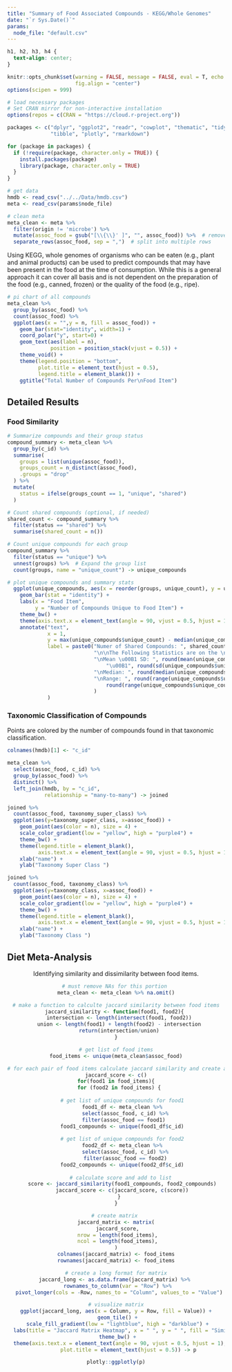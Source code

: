 ```yaml
---
title: "Summary of Food Associated Compounds - KEGG/Whole Genomes"
date: "`r Sys.Date()`"
params:
  node_file: "default.csv"
---
```


```css
h1, h2, h3, h4 {
  text-align: center;
}
```

```r
knitr::opts_chunk$set(warning = FALSE, message = FALSE, eval = T, echo = F, 
                      fig.align = "center")
options(scipen = 999)
```

```r
# load necessary packages 
# Set CRAN mirror for non-interactive installation
options(repos = c(CRAN = "https://cloud.r-project.org"))

packages <- c("dplyr", "ggplot2", "readr", "cowplot", "thematic", "tidyr",
              "tibble", "plotly", "rmarkdown")

for (package in packages) {
  if (!require(package, character.only = TRUE)) {
    install.packages(package)
    library(package, character.only = TRUE)
  }
}
```

```r
# get data 
hmdb <- read_csv("../../Data/hmdb.csv")
meta <- read_csv(params$node_file)

# clean meta 
meta_clean <- meta %>% 
  filter(origin != 'microbe') %>% 
  mutate(assoc_food = gsub("[\\{\\}' ]", "", assoc_food)) %>%  # remove {, }, ', and spaces
  separate_rows(assoc_food, sep = ",")  # split into multiple rows
```

Using KEGG, whole genomes of organisms who can be eaten (e.g., plant and animal products) can be used to predict compounds that may have been present in the food at the time of consumption. While this is a general approach it can cover all basis and is not dependent on the preparation of the food (e.g., canned, frozen) or the quality of the food (e.g., ripe).

```r
# pi chart of all compounds 
meta_clean %>% 
  group_by(assoc_food) %>% 
  count(assoc_food) %>% 
  ggplot(aes(x = "",y = n, fill = assoc_food)) + 
    geom_bar(stat="identity", width=1) +
    coord_polar("y", start=0) +
    geom_text(aes(label = n),
              position = position_stack(vjust = 0.5)) +
    theme_void() +
    theme(legend.position = "bottom", 
          plot.title = element_text(hjust = 0.5), 
          legend.title = element_blank()) +
    ggtitle("Total Number of Compounds Per\nFood Item")
```

## Detailed Results {.tabset}

### Food Similarity

```r
# Summarize compounds and their group status
compound_summary <- meta_clean %>%
  group_by(c_id) %>%
  summarise(
    groups = list(unique(assoc_food)),
    groups_count = n_distinct(assoc_food),
    .groups = "drop"
  ) %>%
  mutate(
    status = ifelse(groups_count == 1, "unique", "shared")
  )

# Count shared compounds (optional, if needed)
shared_count <- compound_summary %>%
  filter(status == "shared") %>%
  summarise(shared_count = n())

# Count unique compounds for each group
compound_summary %>%
  filter(status == "unique") %>%
  unnest(groups) %>%  # Expand the group list
  count(groups, name = "unique_count") -> unique_compounds 

# plot unique compounds and summary stats 
  ggplot(unique_compounds, aes(x = reorder(groups, unique_count), y = unique_count)) + 
    geom_bar(stat = "identity") + 
    labs(x = "Food Item", 
         y = "Number of Compounds Unique to Food Item") + 
    theme_bw() + 
    theme(axis.text.x = element_text(angle = 90, vjust = 0.5, hjust = 1)) + 
    annotate("text", 
             x = 1, 
             y = max(unique_compounds$unique_count) - median(unique_compounds$unique_count) , 
             label = paste0("Numer of Shared Compounds: ", shared_count$shared_count,
                            "\n\nThe Following Statistics are on the \nNumber of Unique Compounds",
                            "\nMean \u00B1 SD: ", round(mean(unique_compounds$unique_count), 2), 
                                "\u00B1", round(sd(unique_compounds$unique_count), 2), 
                            "\nMedian: ", round(median(unique_compounds$unique_count), 2), 
                            "\nRange: ", round(range(unique_compounds$unique_count)[1], 2), "-", 
                                round(range(unique_compounds$unique_count)[2], 2)
                            )
             )
```

### Taxonomic Classification of Compounds 

Points are colored by the number of compounds found in that taxonomic classification. 

```r
colnames(hmdb)[1] <- "c_id"

meta_clean %>% 
  select(assoc_food, c_id) %>% 
  group_by(assoc_food) %>% 
  distinct() %>% 
  left_join(hmdb, by = "c_id", 
            relationship = "many-to-many") -> joined

joined %>% 
  count(assoc_food, taxonomy_super_class) %>% 
  ggplot(aes(y=taxonomy_super_class, x=assoc_food)) +
    geom_point(aes(color = n), size = 4) + 
    scale_color_gradient(low = "yellow", high = "purple4") +
    theme_bw() + 
    theme(legend.title = element_blank(), 
          axis.text.x = element_text(angle = 90, vjust = 0.5, hjust = 1)) + 
    xlab("name") + 
    ylab("Taxonomy Super Class ")
```

```r
joined %>% 
  count(assoc_food, taxonomy_class) %>% 
  ggplot(aes(y=taxonomy_class, x=assoc_food)) +
    geom_point(aes(color = n), size = 4) + 
    scale_color_gradient(low = "yellow", high = "purple4") +
    theme_bw() + 
    theme(legend.title = element_blank(), 
          axis.text.x = element_text(angle = 90, vjust = 0.5, hjust = 1)) + 
    xlab("name") + 
    ylab("Taxonomy Class ")
```

## Diet Meta-Analysis 

<center>
Identifying similarity and dissimilarity between food items.
```r
# must remove NAs for this portion 
meta_clean <- meta_clean %>% na.omit()

# make a function to calculte jaccard similarity between food items
jaccard_similarity <- function(food1, food2){ 
  intersection <- length(intersect(food1, food2))
  union <- length(food1) + length(food2) - intersection
  return(intersection/union)
}

# get list of food items
food_items <- unique(meta_clean$assoc_food)

# for each pair of food items calculate jaccard similarity and create a list 
jaccard_score <- c()
for(food1 in food_items){
  for (food2 in food_items) {
    
    # get list of unique compounds for food1
    food1_df <- meta_clean %>%
      select(assoc_food, c_id) %>%
      filter(assoc_food == food1) 
    food1_compounds <- unique(food1_df$c_id)
      
    # get list of unique compounds for food2
    food2_df <- meta_clean %>%
      select(assoc_food, c_id) %>%
      filter(assoc_food == food2)
    food2_compounds <- unique(food2_df$c_id)
    
    # calculate score and add to list 
    score <- jaccard_similarity(food1_compounds, food2_compounds)
    jaccard_score <- c(jaccard_score, c(score))
  }
}

# create matrix 
jaccard_matrix <- matrix(
  jaccard_score, 
  nrow = length(food_items), 
  ncol = length(food_items), 
)
colnames(jaccard_matrix) <- food_items
rownames(jaccard_matrix) <- food_items

# create a long format for matrix
jaccard_long <- as.data.frame(jaccard_matrix) %>% 
  rownames_to_column(var = "Row") %>% 
  pivot_longer(cols = -Row, names_to = "Column", values_to = "Value")

# visualize matrix
ggplot(jaccard_long, aes(x = Column, y = Row, fill = Value)) +
  geom_tile() + 
  scale_fill_gradient(low = "lightblue", high = "darkblue") + 
  labs(title = "Jaccard Matrix Heatmap", x = " ", y = " ", fill = "Simiarity Score") +
  theme_bw() + 
  theme(axis.text.x = element_text(angle = 90, vjust = 0.5, hjust = 1), 
        plot.title = element_text(hjust = 0.5)) -> p

plotly::ggplotly(p)
```





